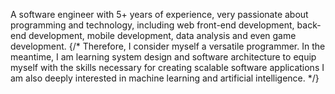A software engineer with 5+ years of experience,
very passionate about programming and technology, including web front-end development, back-end development, mobile development, data analysis and even game development. 
{/* Therefore, I consider myself a versatile programmer.
In the meantime, I am learning system design and software architecture to equip myself with the skills necessary for creating scalable software applications
I am also deeply interested in machine learning and artificial intelligence. */}